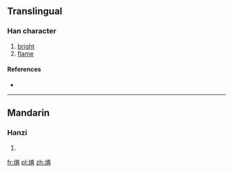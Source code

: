 ==Translingual==

===Han character===
{{Han char|rn=86|rad=火|as=08|sn=12|four=|canj=FYIB}}

# [[bright]]
# [[flame]]

====References====
* {{Han ref|kx=0675.090|dkj=19146|hdz=32211.010|uh=7134|ud=28980}}

----

==Mandarin==

===Hanzi===
{{cmn-hanzi|pin=[[shén]] ([[shen2]]), [[yù]] ([[yu4]])|wg=shen<sup>2</sup>, yü<sup>4</sup>}}

# {{defn|lang=cmn|sort=火08}}

[[fr:焴]]
[[pl:焴]]
[[zh:焴]]